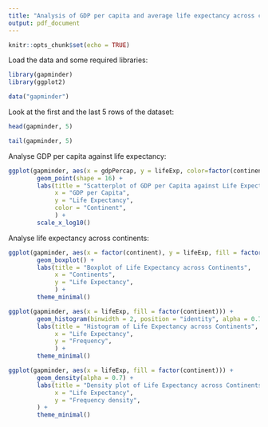 ```yaml
---
title: "Analysis of GDP per capita and average life expectancy across continents using the gapminder dataset."
output: pdf_document
---
```


```r
knitr::opts_chunk$set(echo = TRUE)
```

Load the data and some required libraries:

```r
library(gapminder)
library(ggplot2)

data("gapminder")
```

Look at the first and the last 5 rows of the dataset:

```r
head(gapminder, 5)
```

```r
tail(gapminder, 5)
```

Analyse GDP per capita against life expectancy:

```r
ggplot(gapminder, aes(x = gdpPercap, y = lifeExp, color=factor(continent))) +
        geom_point(shape = 16) +
        labs(title = "Scatterplot of GDP per Capita against Life Expectancy",
             x = "GDP per Capita",
             y = "Life Expectancy",
             color = "Continent", 
             ) +
        scale_x_log10()
```

Analyse life expectancy across continents:

```r
ggplot(gapminder, aes(x = factor(continent), y = lifeExp, fill = factor(continent))) +
        geom_boxplot() +
        labs(title = "Boxplot of Life Expectancy across Continents",
             x = "Continents",
             y = "Life Expectancy",
             ) +
        theme_minimal()
```

```r
ggplot(gapminder, aes(x = lifeExp, fill = factor(continent))) +
        geom_histogram(binwidth = 2, position = "identity", alpha = 0.7) +
        labs(title = "Histogram of Life Expectancy across Continents",
             x = "Life Expectancy",
             y = "Frequency",
             ) +
        theme_minimal()
```

```r
ggplot(gapminder, aes(x = lifeExp, fill = factor(continent))) +
        geom_density(alpha = 0.7) +
        labs(title = "Density plot of Life Expectancy across Continents",
             x = "Life Expectancy",
             y = "Frequency density",
        ) +
        theme_minimal()
```

